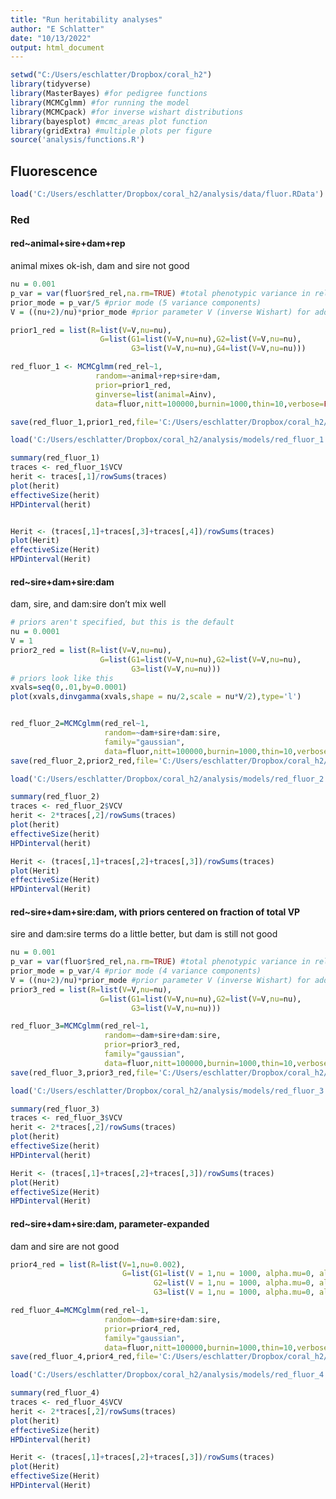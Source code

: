 ```yaml
---
title: "Run heritability analyses"
author: "E Schlatter"
date: "10/13/2022"
output: html_document
---
```


```r
setwd("C:/Users/eschlatter/Dropbox/coral_h2")
library(tidyverse)
library(MasterBayes) #for pedigree functions
library(MCMCglmm) #for running the model
library(MCMCpack) #for inverse wishart distributions
library(bayesplot) #mcmc_areas plot function
library(gridExtra) #multiple plots per figure
source('analysis/functions.R')
```

## Fluorescence
```r
load('C:/Users/eschlatter/Dropbox/coral_h2/analysis/data/fluor.RData')
```

### Red

#### red~animal+sire+dam+rep
animal mixes ok-ish, dam and sire not good
```r
nu = 0.001
p_var = var(fluor$red_rel,na.rm=TRUE) #total phenotypic variance in relative green fluor
prior_mode = p_var/5 #prior mode (5 variance components)
V = ((nu+2)/nu)*prior_mode #prior parameter V (inverse Wishart) for additive genetic effect

prior1_red = list(R=list(V=V,nu=nu),
                    G=list(G1=list(V=V,nu=nu),G2=list(V=V,nu=nu),
                           G3=list(V=V,nu=nu),G4=list(V=V,nu=nu)))

red_fluor_1 <- MCMCglmm(red_rel~1,
                   random=~animal+rep+sire+dam,
                   prior=prior1_red,
                   ginverse=list(animal=Ainv),
                   data=fluor,nitt=100000,burnin=1000,thin=10,verbose=FALSE)

save(red_fluor_1,prior1_red,file='C:/Users/eschlatter/Dropbox/coral_h2/analysis/models/red_fluor_1.RData')
```

```r
load('C:/Users/eschlatter/Dropbox/coral_h2/analysis/models/red_fluor_1.RData')

summary(red_fluor_1)
traces <- red_fluor_1$VCV
herit <- traces[,1]/rowSums(traces)
plot(herit)
effectiveSize(herit)
HPDinterval(herit)


Herit <- (traces[,1]+traces[,3]+traces[,4])/rowSums(traces)
plot(Herit)
effectiveSize(Herit)
HPDinterval(Herit)
```

#### red~sire+dam+sire:dam
dam, sire, and dam:sire don't mix well
```r
# priors aren't specified, but this is the default
nu = 0.0001
V = 1
prior2_red = list(R=list(V=V,nu=nu),
                    G=list(G1=list(V=V,nu=nu),G2=list(V=V,nu=nu),
                           G3=list(V=V,nu=nu)))
# priors look like this
xvals=seq(0,.01,by=0.0001)
plot(xvals,dinvgamma(xvals,shape = nu/2,scale = nu*V/2),type='l')


red_fluor_2=MCMCglmm(red_rel~1,
                     random=~dam+sire+dam:sire,
                     family="gaussian",
                     data=fluor,nitt=100000,burnin=1000,thin=10,verbose=FALSE)
save(red_fluor_2,prior2_red,file='C:/Users/eschlatter/Dropbox/coral_h2/analysis/models/red_fluor_2.RData')
```

```r
load('C:/Users/eschlatter/Dropbox/coral_h2/analysis/models/red_fluor_2.RData')

summary(red_fluor_2)
traces <- red_fluor_2$VCV
herit <- 2*traces[,2]/rowSums(traces)
plot(herit)
effectiveSize(herit)
HPDinterval(herit)

Herit <- (traces[,1]+traces[,2]+traces[,3])/rowSums(traces)
plot(Herit)
effectiveSize(Herit)
HPDinterval(Herit)
```


#### red~sire+dam+sire:dam, with priors centered on fraction of total VP
sire and dam:sire terms do a little better, but dam is still not good
```r
nu = 0.001
p_var = var(fluor$red_rel,na.rm=TRUE) #total phenotypic variance in relative green fluor
prior_mode = p_var/4 #prior mode (4 variance components)
V = ((nu+2)/nu)*prior_mode #prior parameter V (inverse Wishart) for additive genetic effect
prior3_red = list(R=list(V=V,nu=nu),
                    G=list(G1=list(V=V,nu=nu),G2=list(V=V,nu=nu),
                           G3=list(V=V,nu=nu)))

red_fluor_3=MCMCglmm(red_rel~1,
                     random=~dam+sire+dam:sire,
                     prior=prior3_red,
                     family="gaussian",
                     data=fluor,nitt=100000,burnin=1000,thin=10,verbose=FALSE)
save(red_fluor_3,prior3_red,file='C:/Users/eschlatter/Dropbox/coral_h2/analysis/models/red_fluor_3.RData')
```

```r
load('C:/Users/eschlatter/Dropbox/coral_h2/analysis/models/red_fluor_3.RData')

summary(red_fluor_3)
traces <- red_fluor_3$VCV
herit <- 2*traces[,2]/rowSums(traces)
plot(herit)
effectiveSize(herit)
HPDinterval(herit)

Herit <- (traces[,1]+traces[,2]+traces[,3])/rowSums(traces)
plot(Herit)
effectiveSize(Herit)
HPDinterval(Herit)
```

#### red~sire+dam+sire:dam, parameter-expanded
dam and sire are not good
```r
prior4_red = list(R=list(V=1,nu=0.002),
                         G=list(G1=list(V = 1,nu = 1000, alpha.mu=0, alpha.V=1),
                                G2=list(V = 1,nu = 1000, alpha.mu=0, alpha.V=1),
                                G3=list(V = 1,nu = 1000, alpha.mu=0, alpha.V=1)))

red_fluor_4=MCMCglmm(red_rel~1,
                     random=~dam+sire+dam:sire,
                     prior=prior4_red,
                     family="gaussian",
                     data=fluor,nitt=100000,burnin=1000,thin=10,verbose=FALSE)
save(red_fluor_4,prior4_red,file='C:/Users/eschlatter/Dropbox/coral_h2/analysis/models/red_fluor_4.RData')
```

```r
load('C:/Users/eschlatter/Dropbox/coral_h2/analysis/models/red_fluor_4.RData')

summary(red_fluor_4)
traces <- red_fluor_4$VCV
herit <- 2*traces[,2]/rowSums(traces)
plot(herit)
effectiveSize(herit)
HPDinterval(herit)

Herit <- (traces[,1]+traces[,2]+traces[,3])/rowSums(traces)
plot(Herit)
effectiveSize(Herit)
HPDinterval(Herit)
```


